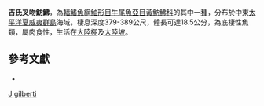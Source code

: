{{Speciesbox
| genus = Scalicus
| species = gilberti
| authority = [[Jordan|Jordan]], 1921
| status = NE
| status_system = IUCN3.1
| synonyms = *''Peristedion gilberti''<br /><small>Jordan, 1921</small>
}}
'''吉氏叉吻魴鮄'''，為[[輻鰭魚綱|輻鰭魚綱]][[鮋形目|鮋形目]][[牛尾魚亞目|牛尾魚亞目]][[黃魴鮄科|黃魴鮄科]]的其中一[[種|種]]，分布於中東[[太平洋|太平洋]][[夏威夷群島|夏威夷群島]]海域，棲息深度379-389公尺，體長可達18.5公分，為底棲性魚類，屬肉食性，生活在[[大陸棚|大陸棚]]及[[大陸坡|大陸坡]]。

== 參考文獻 ==
*{{FishBase_species|genus=Scalicus|species=gilberti|year=2012|month=8}}

{{taxonbar}}

[[Category:1921年描述的鱼类|J]]
[[Category:叉吻魴鮄屬|gilberti]]


{{鮋形目小作品}}